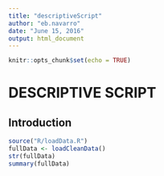 ```yaml
---
title: "descriptiveScript"
author: "eb.navarro"
date: "June 15, 2016"
output: html_document
---
```


```r
knitr::opts_chunk$set(echo = TRUE)
```

# DESCRIPTIVE SCRIPT
## Introduction

```r
source("R/loadData.R")
fullData <- loadCleanData()
str(fullData)
summary(fullData)
```

